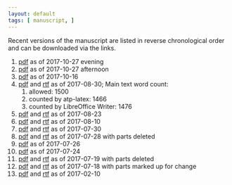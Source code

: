 ```yaml
---
layout: default
tags: [ manuscript, ]
---
```


Recent versions of the manuscript are listed in reverse chronological order and can be downloaded via the links.

1. [pdf]({{ site.baseurl }}/assets/projects/monoallelic-brain/2017-10-27-b-monoall-ms.pdf) as of 2017-10-27 evening
1. [pdf]({{ site.baseurl }}/assets/projects/monoallelic-brain/2017-10-27-monoall-ms.pdf) as of 2017-10-27 afternoon
1. [pdf]({{ site.baseurl }}/assets/projects/monoallelic-brain/2017-10-16-monoall-ms.pdf) as of 2017-10-16
1. [pdf]({{ site.baseurl }}/assets/projects/monoallelic-brain/2017-08-30-monoall-ms.pdf) and [rtf]({{ site.baseurl }}/assets/projects/monoallelic-brain/2017-08-30-monoall-ms.rtf) as of 2017-08-30; Main text word count:
   1. allowed: 1500
   1. counted by atp-latex: 1466
   1. counted by LibreOffice Writer: 1476
1. [pdf]({{ site.baseurl }}/assets/projects/monoallelic-brain/2017-08-23-monoall-ms.pdf) and [rtf]({{ site.baseurl }}/assets/projects/monoallelic-brain/2017-08-23-monoall-ms.rtf) as of 2017-08-23
1. [pdf]({{ site.baseurl }}/assets/projects/monoallelic-brain/2017-08-10-monoall-ms.pdf) and [rtf]({{ site.baseurl }}/assets/projects/monoallelic-brain/2017-08-10-monoall-ms.rtf) as of 2017-08-10
1. [pdf]({{ site.baseurl }}/assets/projects/monoallelic-brain/2017-07-30-monoall-ms.pdf) and [rtf]({{ site.baseurl }}/assets/projects/monoallelic-brain/2017-07-30-monoall-ms.rtf) as of 2017-07-30
1. [pdf]({{ site.baseurl }}/assets/projects/monoallelic-brain/2017-07-28-monoall-ms.pdf) and [rtf]({{ site.baseurl }}/assets/projects/monoallelic-brain/2017-07-28-monoall-ms.rtf) as of 2017-07-28 with parts deleted
1. [pdf]({{ site.baseurl }}/assets/projects/monoallelic-brain/2017-07-26-monoall-ms.pdf) as of 2017-07-26
1. [pdf]({{ site.baseurl }}/assets/projects/monoallelic-brain/2017-07-24-monoall-ms.pdf) as of 2017-07-24
1. [pdf]({{ site.baseurl }}/assets/projects/monoallelic-brain/2017-07-19-monoall-ms.pdf) and [rtf]({{ site.baseurl }}/assets/projects/monoallelic-brain/2017-07-19-monoall-ms.rtf) as of 2017-07-19 with parts deleted
1. [pdf]({{ site.baseurl }}/assets/projects/monoallelic-brain/2017-07-18-monoall-ms.pdf) and [rtf]({{ site.baseurl }}/assets/projects/monoallelic-brain/2017-07-18-monoall-ms.rtf) as of 2017-07-18 with parts marked up for change
1. [pdf]({{ site.baseurl }}/assets/projects/monoallelic-brain/2017-02-10-monoall-ms.pdf) and
[rtf]({{ site.baseurl }}/assets/projects/monoallelic-brain/2017-02-10-monoall-ms.rtf) as of 2017-02-10
